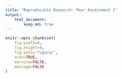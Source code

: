 ```yaml
---
title: "Reproducible Research: Peer Assessment 2"
output: 
    html_document:
        keep_md: true
---
```


```r
knitr::opts_chunk$set(
    fig.width=6, 
    fig.height=4, 
    fig.path='figure/',
    echo=TRUE, 
    warning=FALSE, 
    message=FALSE
)
```
